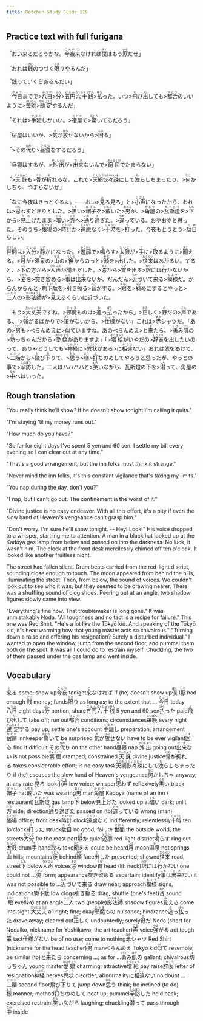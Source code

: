 ```yaml
---
title: Botchan Study Guide 119
---
```


## Practice text with full furigana

<p>
「おい<ruby><rb>来</rb><rt>く</rt></ruby>るだろうかな。<ruby><rb>今夜</rb><rt>こんや</rt></ruby><ruby><rb>来</rb><rt>こ</rt></ruby>なければ<ruby><rb>僕</rb><rt>ぼく</rt></ruby>はもう<ruby><rb>厭</rb><rt>いや</rt></ruby>だぜ」
</p>

<p>
「おれは<ruby><rb>銭</rb><rt>ぜに</rt></ruby>のつづく<ruby><rb>限</rb><rt>かぎ</rt></ruby>りやるんだ」
</p>

<p>
「銭っていくらあるんだい」
</p>

<p>
「<ruby><rb>今日</rb><rt>きょう</rt></ruby>までで><ruby><rb>八日</rb><rt>ようか</rt></ruby>><ruby><rb>分</rb><rt>ぶん</rt></ruby>><ruby><rb>五円</rb><rt>ごえん</rt></ruby><ruby><rb>六十銭</rb><rt>ろくじゅっせん</rt></ruby>><ruby><rb>払</rb><rt>はら</rt></ruby>った。いつ><ruby><rb>飛</rb><rt>と</rt></ruby>び<ruby><rb>出</rb><rt>だ</rt></ruby>しても><ruby><rb>都合</rb><rt>つごう</rt></ruby>のいいように><ruby><rb>毎晩</rb><rt>まいばん</rt></ruby>><ruby><rb>勘定</rb><rt>かんじょう</rt></ruby>するんだ」
</p>

<p>
「それは><ruby><rb>手廻</rb><rt>てまわ</rt></ruby>しがいい。><ruby><rb>宿屋</rb><rt>やどや</rt></ruby>で><ruby><rb>驚</rb><rt>おどろ</rt></ruby>いてるだろう」
</p>

<p>
「宿屋はいいが、><ruby><rb>気</rb><rt>き</rt></ruby>が<ruby><rb>放</rb><rt>はな</rt></ruby>せないから><ruby><rb>困</rb><rt>こま</rt></ruby>る」
</p>

<p>
「>その<ruby><rb>代</rb><rt>かわ</rt></ruby>り><ruby><rb>昼寝</rb><rt>ひるね</rt></ruby>をするだろう」
</p>

<p>
「昼寝はするが、><ruby><rb>外出</rb><rt>がいしゅつ</rt></ruby>が><ruby><rb>出来</rb><rt>でき</rt></ruby>ないんで><ruby><rb>窮屈</rb><rt>きゅうくつ</rt></ruby>でたまらない」
</p>

<p>
「><ruby><rb>天誅</rb><rt>てんちゅう</rt></ruby>も><ruby><rb>骨</rb><rt>ほね</rt></ruby>が<ruby><rb>折</rb><rt>お</rt></ruby>れるな。これで><ruby><rb>天網恢々疎</rb><rt>てんもうかいかいそ</rt></ruby>にして<ruby><rb>洩</rb><rt>も</rt></ruby>らしちまったり、><ruby><rb>何</rb><rt>なに</rt></ruby>かしちゃ、つまらないぜ」
</p>

<p>
「なに今夜はきっとくるよ。――おい><ruby><rb>見</rb><rt>み</rt></ruby>ろ見ろ」と><ruby><rb>小声</rb><rt>こごえ</rt></ruby>になったから、おれは><ruby><rb>思</rb><rt>おも</rt></ruby>わずどきりとした。><ruby><rb>黒</rb><rt>くろ</rt></ruby>い><ruby><rb>帽子</rb><rt>ぼうし</rt></ruby>を><ruby><rb>戴</rb><rt>いただ</rt></ruby>いた><ruby><rb>男</rb><rt>おとこ</rt></ruby>が、><ruby><rb>角屋</rb><rt>かどや</rt></ruby>の><ruby><rb>瓦斯燈</rb><rt>がすとう</rt></ruby>を><ruby><rb>下</rb><rt>した</rt></ruby>から><ruby><rb>見上</rb><rt>みあ</rt></ruby>げたまま><ruby><rb>暗</rb><rt>くら</rt></ruby>い><ruby><rb>方</rb><rt>ほう</rt></ruby>へ><ruby><rb>通</rb><rt>とお</rt></ruby>り<ruby><rb>過</rb><rt>す</rt></ruby>ぎた。><ruby><rb>違</rb><rt>ちが</rt></ruby>っている。おやおやと思った。そのうち><ruby><rb>帳場</rb><rt>ちょうば</rt></ruby>の><ruby><rb>時計</rb><rt>とけい</rt></ruby>が><ruby><rb>遠慮</rb><rt>えんりょ</rt></ruby>なく><ruby><rb>十時</rb><rt>じゅうじ</rt></ruby>を><ruby><rb>打</rb><rt>う</rt></ruby>った。今夜もとうとう><ruby><rb>駄目</rb><rt>だめ</rt></ruby>らしい。
</p>

<p>
<ruby><rb>世間</rb><rt>せけん</rt></ruby>は><ruby><rb>大分</rb><rt>だいぶ</rt></ruby>><ruby><rb>静</rb><rt>しず</rt></ruby>かになった。><ruby><rb>遊廓</rb><rt>ゆうかく</rt></ruby>で><ruby><rb>鳴</rb><rt>な</rt></ruby>らす><ruby><rb>太鼓</rb><rt>たいこ</rt></ruby>が><ruby><rb>手</rb><rt>て</rt></ruby>に><ruby><rb>取</rb><rt>と</rt></ruby>るように><ruby><rb>聞</rb><rt>きこ</rt></ruby>える。><ruby><rb>月</rb><rt>つき</rt></ruby>が><ruby><rb>温泉</rb><rt>ゆ</rt></ruby>の><ruby><rb>山</rb><rt>やま</rt></ruby>の><ruby><rb>後</rb><rt>うしろ</rt></ruby>からのっと><ruby><rb>顔</rb><rt>かお</rt></ruby>を><ruby><rb>出</rb><rt>だ</rt></ruby>した。><ruby><rb>往来</rb><rt>おうらい</rt></ruby>はあかるい。すると、><ruby><rb>下</rb><rt>しも</rt></ruby>の方から><ruby><rb>人声</rb><rt>ひとごえ</rt></ruby>が聞えだした。><ruby><rb>窓</rb><rt>まど</rt></ruby>から><ruby><rb>首</rb><rt>くび</rt></ruby>を出す><ruby><rb>訳</rb><rt>わけ</rt></ruby>には<ruby><rb>行</rb><rt>い</rt></ruby>かないから、><ruby><rb>姿</rb><rt>すがた</rt></ruby>を><ruby><rb>突</rb><rt>つ</rt></ruby>き<ruby><rb>留</rb><rt>と</rt></ruby>める><ruby><rb>事</rb><rt>こと</rt></ruby>は<ruby><rb>出来</rb><rt>でき</rt></ruby>ないが、だんだん><ruby><rb>近</rb><rt>ちか</rt></ruby>づいて<ruby><rb>来</rb><rt>く</rt></ruby>る><ruby><rb>模様</rb><rt>もよう</rt></ruby>だ。からんからんと><ruby><rb>駒下駄</rb><rt>こまげた</rt></ruby>を><ruby><rb>引</rb><rt>ひ</rt></ruby>き<ruby><rb>擦</rb><rt>ず</rt></ruby>る><ruby><rb>音</rb><rt>おと</rt></ruby>がする。><ruby><rb>眼</rb><rt>まなこ</rt></ruby>を><ruby><rb>斜</rb><rt>なな</rt></ruby>めにするとやっと><ruby><rb>二人</rb><rt>ふたり</rt></ruby>の><ruby><rb>影法師</rb><rt>かげぼうし</rt></ruby>が><ruby><rb>見</rb><rt>み</rt></ruby>えるくらいに近づいた。
</p>

<p>
「もう><ruby><rb>大丈夫</rb><rt>だいじょうぶ</rt></ruby>ですね。><ruby><rb>邪魔</rb><rt>じゃま</rt></ruby>ものは><ruby><rb>追</rb><rt>お</rt></ruby>っ<ruby><rb>払</rb><rt>ぱら</rt></ruby>ったから」><ruby><rb>正</rb><rt>まさ</rt></ruby>しく><ruby><rb>野</rb><rt>の</rt></ruby>だの><ruby><rb>声</rb><rt>こえ</rt></ruby>である。「><ruby><rb>強</rb><rt>つよ</rt></ruby>がるばかりで><ruby><rb>策</rb><rt>さく</rt></ruby>がないから、><ruby><rb>仕様</rb><rt>しよう</rt></ruby>がない」これは><ruby><rb>赤</rb><rt>あか</rt></ruby>シャツだ。「あの><ruby><rb>男</rb><rt>おとこ</rt></ruby>も>べらんめえに><ruby><rb>似</rb><rt>に</rt></ruby>ていますね。あのべらんめえ>と<ruby><rb>来</rb><rt>き</rt></ruby>たら、><ruby><rb>勇</rb><rt>いさ</rt></ruby>み<ruby><rb>肌</rb><rt>はだ</rt></ruby>の><ruby><rb>坊</rb><rt>ぼ</rt></ruby>っちゃんだから><ruby><rb>愛嬌</rb><rt>あいきょう</rt></ruby>がありますよ」「><ruby><rb>増給</rb><rt>ぞうきゅう</rt></ruby>がいやだの><ruby><rb>辞表</rb><rt>じひょう</rt></ruby>を出したいのって、ありゃどうしても><ruby><rb>神経</rb><rt>しんけい</rt></ruby>に><ruby><rb>異状</rb><rt>いじょう</rt></ruby>がある>に<ruby><rb>相違</rb><rt>そうい</rt></ruby>ない」おれは窓をあけて、><ruby><rb>二階</rb><rt>にかい</rt></ruby>から><ruby><rb>飛</rb><rt>と</rt></ruby>び<ruby><rb>下</rb><rt>お</rt></ruby>りて、><ruby><rb>思</rb><rt>おも</rt></ruby>う><ruby><rb>様</rb><rt>よう</rt></ruby>><ruby><rb>打</rb><rt>ぶ</rt></ruby>ちのめしてやろうと思ったが、やっとの事で><ruby><rb>辛防</rb><rt>しんぼう</rt></ruby>した。二人はハハハハと><ruby><rb>笑</rb><rt>わら</rt></ruby>いながら、瓦斯燈の下を><ruby><rb>潜</rb><rt>くぐ</rt></ruby>って、角屋の><ruby><rb>中</rb><rt>なか</rt></ruby>へはいった。
</p>


## Rough translation

"You really think he'll show? If he doesn't show tonight I'm calling it quits."

"I'm staying 'til my money runs out."

"How much do you have?"

"So far for eight days I've spent 5 yen and 60 sen. I settle my bill every evening so I can clear out at any time."

"That's a good arrangement, but the inn folks must think it strange."

"Never mind the inn folks, it's this constant vigilance that's taxing my limits."

"You nap during the day, don't you?"

"I nap, but I can't go out. The confinement is the worst of it."

"Divine justice is no easy endeavor. With all this effort, it's a pity if even the slow hand of Heaven's vengeance can't grasp him."

"Don't worry. I'm sure he'll show tonight. -- Hey! Look!" His voice dropped to a whisper, startling me to attention. A man in a black hat looked up at the Kadoya gas lamp from below and passed on into the darkness. No luck, it wasn't him. The clock at the front desk mercilessly chimed off ten o'clock. It looked like another fruitless night.

The street had fallen silent. Drum beats carried from the red-light district, sounding close enough to touch. The moon appeared from behind the hills, illuminating the street. Then, from below, the sound of voices. We couldn't look out to see who it was, but they seemed to be drawing nearer. There was a shuffling sound of clog shoes. Peering out at an angle, two shadow figures slowly came into view. 

"Everything's fine now. That troublemaker is long gone." It was unmistakably Noda. "All toughness and no tact is a recipe for failure." This one was Red Shirt. "He's a lot like the Tōkyō kid. And speaking of the Tōkyō kid, it's heartwarming how that young master acts so chivalrous." "Turning down a raise and offering his resignation? Surely a disturbed individual." I wanted to open the window, jump from the second floor, and pummel them both on the spot. It was all I could do to restrain myself. Chuckling, the two of them passed under the gas lamp and went inside.


## Vocabulary

<p>
<span className="vocabstudy"><ruby><rb>来</rb><rt>く</rt></ruby>る&nbsp;come; show up</span><span className="vocabstudy"><ruby><rb>今夜</rb><rt>こんや</rt></ruby>&nbsp;tonight</span><span className="vocabstudy"><ruby><rb>来</rb><rt>こ</rt></ruby>なければ&nbsp;if (he) doesn't show up</span><span className="vocabstudy"><ruby><rb>僕</rb><rt>ぼく</rt></ruby>&nbsp;I</span><span className="vocabstudy"><ruby><rb>厭</rb><rt>いや</rt></ruby>&nbsp;had enough</span>
<span className="vocabstudy"><ruby><rb>銭</rb><rt>ぜに</rt></ruby>&nbsp;money; funds</span><span className="vocabstudy"><ruby><rb>限</rb><rt>かぎ</rt></ruby>り&nbsp;as long as; to the extent that ...</span>
<span className="vocabstudy"><ruby><rb>今日</rb><rt>きょう</rt></ruby>&nbsp;today</span><span className="vocabstudy"><ruby><rb>八日</rb><rt>ようか</rt></ruby>&nbsp;eight days</span><span className="vocabstudy"><ruby><rb>分</rb><rt>ぶん</rt></ruby>&nbsp;portion; share</span><span className="vocabstudy"><ruby><rb>五円</rb><rt>ごえん</rt></ruby><ruby><rb>六十銭</rb><rt>ろくじゅっせん</rt></ruby>&nbsp;5 yen and 60 sen</span><span className="vocabstudy"><ruby><rb>払</rb><rt>はら</rt></ruby>った&nbsp;paid</span><span className="vocabstudy"><ruby><rb>飛</rb><rt>と</rt></ruby>び<ruby><rb>出</rb><rt>だ</rt></ruby>して&nbsp;take off; run out</span><span className="vocabstudy"><ruby><rb>都合</rb><rt>つごう</rt></ruby>&nbsp;conditions; circumstances</span><span className="vocabstudy"><ruby><rb>毎晩</rb><rt>まいばん</rt></ruby>&nbsp;every night</span><span className="vocabstudy"><ruby><rb>勘定</rb><rt>かんじょう</rt></ruby>する&nbsp;pay up; settle one's account</span>
<span className="vocabstudy"><ruby><rb>手廻</rb><rt>てまわ</rt></ruby>し&nbsp;preparation; arrangement</span><span className="vocabstudy"><ruby><rb>宿屋</rb><rt>やどや</rt></ruby>&nbsp;innkeeper</span><span className="vocabstudy"><ruby><rb>驚</rb><rt>おどろ</rt></ruby>いて&nbsp;be surprised</span>
<span className="vocabstudy"><ruby><rb>気</rb><rt>き</rt></ruby>が<ruby><rb>放</rb><rt>はな</rt></ruby>せない&nbsp;have to be ever vigilant</span><span className="vocabstudy"><ruby><rb>困</rb><rt>こま</rt></ruby>る&nbsp;find it difficult</span>
<span className="vocabstudy">その<ruby><rb>代</rb><rt>かわ</rt></ruby>り&nbsp;on the other hand</span><span className="vocabstudy"><ruby><rb>昼寝</rb><rt>ひるね</rt></ruby>&nbsp;nap</span>
<span className="vocabstudy"><ruby><rb>外出</rb><rt>がいしゅつ</rt></ruby>&nbsp;going out</span><span className="vocabstudy"><ruby><rb>出来</rb><rt>でき</rt></ruby>ない&nbsp;is not possible</span><span className="vocabstudy"><ruby><rb>窮屈</rb><rt>きゅうくつ</rt></ruby>&nbsp;cramped; constrained</span>
<span className="vocabstudy"><ruby><rb>天誅</rb><rt>てんちゅう</rt></ruby>&nbsp;divine justice</span><span className="vocabstudy"><ruby><rb>骨</rb><rt>ほね</rt></ruby>が<ruby><rb>折</rb><rt>お</rt></ruby>れる&nbsp;takes considerable effort; is no easy task</span><span className="vocabstudy"><ruby><rb>天網恢々疎</rb><rt>てんもうかいかいそ</rt></ruby>にして<ruby><rb>洩</rb><rt>も</rt></ruby>らしちまったり&nbsp;if (he) escapes the slow hand of Heaven's vengeance</span><span className="vocabstudy"><ruby><rb>何</rb><rt>なに</rt></ruby>かしちゃ&nbsp;anyway; at any rate</span>
<span className="vocabstudy"><ruby><rb>見</rb><rt>み</rt></ruby>ろ&nbsp;look</span><span className="vocabstudy"><ruby><rb>小声</rb><rt>こごえ</rt></ruby>&nbsp;low voice; whisper</span><span className="vocabstudy"><ruby><rb>思</rb><rt>おも</rt></ruby>わず&nbsp;reflexively</span><span className="vocabstudy"><ruby><rb>黒</rb><rt>くろ</rt></ruby>い&nbsp;black</span><span className="vocabstudy"><ruby><rb>帽子</rb><rt>ぼうし</rt></ruby>&nbsp;hat</span><span className="vocabstudy"><ruby><rb>戴</rb><rt>いただ</rt></ruby>いた&nbsp;was wearing</span><span className="vocabstudy"><ruby><rb>男</rb><rt>おとこ</rt></ruby>&nbsp;man</span><span className="vocabstudy"><ruby><rb>角屋</rb><rt>かどや</rt></ruby>&nbsp;Kadoya (name of an inn / restaurant)</span><span className="vocabstudy"><ruby><rb>瓦斯燈</rb><rt>がすとう</rt></ruby>&nbsp;gas lamp</span><span className="vocabstudy"><ruby><rb>下</rb><rt>した</rt></ruby>&nbsp;below</span><span className="vocabstudy"><ruby><rb>見上</rb><rt>みあ</rt></ruby>げた&nbsp;looked up at</span><span className="vocabstudy"><ruby><rb>暗</rb><rt>くら</rt></ruby>い&nbsp;dark; unlit</span><span className="vocabstudy"><ruby><rb>方</rb><rt>ほう</rt></ruby>&nbsp;side; direction</span><span className="vocabstudy"><ruby><rb>通</rb><rt>とお</rt></ruby>り<ruby><rb>過</rb><rt>す</rt></ruby>ぎた&nbsp;passed on (to)</span><span className="vocabstudy"><ruby><rb>違</rb><rt>ちが</rt></ruby>っている&nbsp;wrong (man)</span><span className="vocabstudy"><ruby><rb>帳場</rb><rt>ちょうば</rt></ruby>&nbsp;office; front desk</span><span className="vocabstudy"><ruby><rb>時計</rb><rt>とけい</rt></ruby>&nbsp;clock</span><span className="vocabstudy"><ruby><rb>遠慮</rb><rt>えんりょ</rt></ruby>なく&nbsp;indifferently; relentlessly</span><span className="vocabstudy"><ruby><rb>十時</rb><rt>じゅうじ</rt></ruby>&nbsp;ten (o'clock)</span><span className="vocabstudy"><ruby><rb>打</rb><rt>う</rt></ruby>った&nbsp;struck</span><span className="vocabstudy"><ruby><rb>駄目</rb><rt>だめ</rt></ruby>&nbsp;no good; failure</span>
<span className="vocabstudy"><ruby><rb>世間</rb><rt>せけん</rt></ruby>&nbsp;the outside world; the streets</span><span className="vocabstudy"><ruby><rb>大分</rb><rt>だいぶ</rt></ruby>&nbsp;for the most part</span><span className="vocabstudy"><ruby><rb>静</rb><rt>しず</rt></ruby>か&nbsp;quiet</span><span className="vocabstudy"><ruby><rb>遊廓</rb><rt>ゆうかく</rt></ruby>&nbsp;red-light district</span><span className="vocabstudy"><ruby><rb>鳴</rb><rt>な</rt></ruby>らす&nbsp;ring out</span><span className="vocabstudy"><ruby><rb>太鼓</rb><rt>たいこ</rt></ruby>&nbsp;drum</span><span className="vocabstudy"><ruby><rb>手</rb><rt>て</rt></ruby>&nbsp;hand</span><span className="vocabstudy"><ruby><rb>取</rb><rt>と</rt></ruby>る&nbsp;take</span><span className="vocabstudy"><ruby><rb>聞</rb><rt>きこ</rt></ruby>える&nbsp;could be heard</span><span className="vocabstudy"><ruby><rb>月</rb><rt>つき</rt></ruby>&nbsp;moon</span><span className="vocabstudy"><ruby><rb>温泉</rb><rt>ゆ</rt></ruby>&nbsp;hot springs</span><span className="vocabstudy"><ruby><rb>山</rb><rt>やま</rt></ruby>&nbsp;hills; mountains</span><span className="vocabstudy"><ruby><rb>後</rb><rt>うしろ</rt></ruby>&nbsp;behind</span><span className="vocabstudy"><ruby><rb>顔</rb><rt>かお</rt></ruby>&nbsp;face</span><span className="vocabstudy"><ruby><rb>出</rb><rt>だ</rt></ruby>した&nbsp;presented; showed</span><span className="vocabstudy"><ruby><rb>往来</rb><rt>おうらい</rt></ruby>&nbsp;road; street</span><span className="vocabstudy"><ruby><rb>下</rb><rt>しも</rt></ruby>&nbsp;below</span><span className="vocabstudy"><ruby><rb>人声</rb><rt>ひとごえ</rt></ruby>&nbsp;voices</span><span className="vocabstudy"><ruby><rb>窓</rb><rt>まど</rt></ruby>&nbsp;window</span><span className="vocabstudy"><ruby><rb>首</rb><rt>くび</rt></ruby>&nbsp;head (lit: neck)</span><span className="vocabstudy"><ruby><rb>訳</rb><rt>わけ</rt></ruby>には<ruby><rb>行</rb><rt>い</rt></ruby>かない&nbsp;one could not ...</span><span className="vocabstudy"><ruby><rb>姿</rb><rt>すがた</rt></ruby>&nbsp;form; appearance</span><span className="vocabstudy"><ruby><rb>突</rb><rt>つ</rt></ruby>き<ruby><rb>留</rb><rt>と</rt></ruby>める&nbsp;ascertain; identify</span><span className="vocabstudy"><ruby><rb>事</rb><rt>こと</rt></ruby>は<ruby><rb>出来</rb><rt>でき</rt></ruby>ない&nbsp;it was not possible to ...</span><span className="vocabstudy"><ruby><rb>近</rb><rt>ちか</rt></ruby>づいて<ruby><rb>来</rb><rt>く</rt></ruby>る&nbsp;draw near; approach</span><span className="vocabstudy"><ruby><rb>模様</rb><rt>もよう</rt></ruby>&nbsp;signs; indications</span><span className="vocabstudy"><ruby><rb>駒下駄</rb><rt>こまげた</rt></ruby>&nbsp;low clogs</span><span className="vocabstudy"><ruby><rb>引</rb><rt>ひ</rt></ruby>き<ruby><rb>擦</rb><rt>ず</rt></ruby>る&nbsp;drag; shuffle (one's feet)</span><span className="vocabstudy"><ruby><rb>音</rb><rt>おと</rt></ruby>&nbsp;sound</span><span className="vocabstudy"><ruby><rb>眼</rb><rt>まなこ</rt></ruby>&nbsp;eye</span><span className="vocabstudy"><ruby><rb>斜</rb><rt>なな</rt></ruby>め&nbsp;at an angle</span><span className="vocabstudy"><ruby><rb>二人</rb><rt>ふたり</rt></ruby>&nbsp;two (people)</span><span className="vocabstudy"><ruby><rb>影法師</rb><rt>かげぼうし</rt></ruby>&nbsp;shadow figures</span><span className="vocabstudy"><ruby><rb>見</rb><rt>み</rt></ruby>える&nbsp;come into sight</span>
<span className="vocabstudy"><ruby><rb>大丈夫</rb><rt>だいじょうぶ</rt></ruby>&nbsp;all right; fine; okay</span><span className="vocabstudy"><ruby><rb>邪魔</rb><rt>じゃま</rt></ruby>もの&nbsp;nuisance; hindrance</span><span className="vocabstudy"><ruby><rb>追</rb><rt>お</rt></ruby>っ<ruby><rb>払</rb><rt>ぱら</rt></ruby>った&nbsp;drove away; cleared out</span><span className="vocabstudy"><ruby><rb>正</rb><rt>まさ</rt></ruby>しく&nbsp;undoubtedly; surely</span><span className="vocabstudy"><ruby><rb>野</rb><rt>の</rt></ruby>だ&nbsp;Noda (short for Nodaiko, nickname for Yoshikawa, the art teacher)</span><span className="vocabstudy"><ruby><rb>声</rb><rt>こえ</rt></ruby>&nbsp;voice</span><span className="vocabstudy"><ruby><rb>強</rb><rt>つよ</rt></ruby>がる&nbsp;act tough</span><span className="vocabstudy"><ruby><rb>策</rb><rt>さく</rt></ruby>&nbsp;tact</span><span className="vocabstudy"><ruby><rb>仕様</rb><rt>しよう</rt></ruby>がない&nbsp;be of no use; come to nothing</span><span className="vocabstudy"><ruby><rb>赤</rb><rt>あか</rt></ruby>シャツ&nbsp;Red Shirt (nickname for the head teacher)</span><span className="vocabstudy"><ruby><rb>男</rb><rt>おとこ</rt></ruby>&nbsp;man</span><span className="vocabstudy">べらんめえ&nbsp;Tōkyō kid</span><span className="vocabstudy"><ruby><rb>似</rb><rt>に</rt></ruby>て&nbsp;resemble; be similar (to)</span><span className="vocabstudy">と<ruby><rb>来</rb><rt>き</rt></ruby>たら&nbsp;concerning ...; as for ...</span><span className="vocabstudy"><ruby><rb>勇</rb><rt>いさ</rt></ruby>み<ruby><rb>肌</rb><rt>はだ</rt></ruby>の&nbsp;gallant; chivalrous</span><span className="vocabstudy"><ruby><rb>坊</rb><rt>ぼ</rt></ruby>っちゃん&nbsp;young master</span><span className="vocabstudy"><ruby><rb>愛嬌</rb><rt>あいきょう</rt></ruby>&nbsp;charming; attractive</span><span className="vocabstudy"><ruby><rb>増給</rb><rt>ぞうきゅう</rt></ruby>&nbsp;pay raise</span><span className="vocabstudy"><ruby><rb>辞表</rb><rt>じひょう</rt></ruby>&nbsp;letter of resignation</span><span className="vocabstudy"><ruby><rb>神経</rb><rt>しんけい</rt></ruby>&nbsp;nerves</span><span className="vocabstudy"><ruby><rb>異状</rb><rt>いじょう</rt></ruby>&nbsp;disorder; abnormality</span><span className="vocabstudy">に<ruby><rb>相違</rb><rt>そうい</rt></ruby>ない&nbsp;no doubt ...</span><span className="vocabstudy"><ruby><rb>二階</rb><rt>にかい</rt></ruby>&nbsp;second floor</span><span className="vocabstudy"><ruby><rb>飛</rb><rt>と</rt></ruby>び<ruby><rb>下</rb><rt>お</rt></ruby>りて&nbsp;jump down</span><span className="vocabstudy"><ruby><rb>思</rb><rt>おも</rt></ruby>う&nbsp;think; be inclined (to do)</span><span className="vocabstudy"><ruby><rb>様</rb><rt>よう</rt></ruby>&nbsp;manner; method</span><span className="vocabstudy"><ruby><rb>打</rb><rt>ぶ</rt></ruby>ちのめして&nbsp;beat up; pummel</span><span className="vocabstudy"><ruby><rb>辛防</rb><rt>しんぼう</rt></ruby>した&nbsp;held back; exercised restraint</span><span className="vocabstudy"><ruby><rb>笑</rb><rt>わら</rt></ruby>いながら&nbsp;laughing; chuckling</span><span className="vocabstudy"><ruby><rb>潜</rb><rt>くぐ</rt></ruby>って&nbsp;pass through</span><span className="vocabstudy"><ruby><rb>中</rb><rt>なか</rt></ruby>&nbsp;inside</span>
</p>
